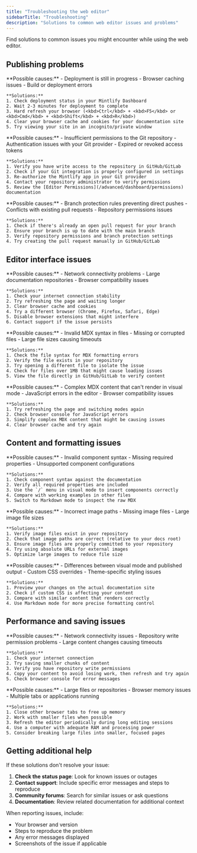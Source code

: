 ```yaml
---
title: "Troubleshooting the web editor"
sidebarTitle: "Troubleshooting"
description: "Solutions to common web editor issues and problems"
---
```


Find solutions to common issues you might encounter while using the web editor.

## Publishing problems

<AccordionGroup>
  <Accordion title="Changes not appearing after publishing">
    **Possible causes:**
    - Deployment is still in progress
    - Browser caching issues
    - Build or deployment errors

    **Solutions:**
    1. Check deployment status in your Mintlify Dashboard
    2. Wait 2-3 minutes for deployment to complete  
    3. Hard refresh your browser (<kbd>Ctrl</kbd> + <kbd>F5</kbd> or <kbd>Cmd</kbd> + <kbd>Shift</kbd> + <kbd>R</kbd>)
    4. Clear your browser cache and cookies for your documentation site
    5. Try viewing your site in an incognito/private window
  </Accordion>

  <Accordion title="Permission errors when publishing">
    **Possible causes:**
    - Insufficient permissions to the Git repository
    - Authentication issues with your Git provider
    - Expired or revoked access tokens

    **Solutions:**
    1. Verify you have write access to the repository in GitHub/GitLab
    2. Check if your Git integration is properly configured in settings
    3. Re-authorize the Mintlify app in your Git provider
    4. Contact your repository administrator to verify permissions
    5. Review the [Editor Permissions](/advanced/dashboard/permissions) documentation
  </Accordion>

  <Accordion title="Pull request creation fails">
    **Possible causes:**
    - Branch protection rules preventing direct pushes
    - Conflicts with existing pull requests
    - Repository permissions issues

    **Solutions:**
    1. Check if there's already an open pull request for your branch
    2. Ensure your branch is up to date with the main branch
    3. Verify repository permissions and branch protection settings
    4. Try creating the pull request manually in GitHub/GitLab
  </Accordion>
</AccordionGroup>

## Editor interface issues

<AccordionGroup>
  <Accordion title="Editor loading slowly or not at all">
    **Possible causes:**
    - Network connectivity problems
    - Large documentation repositories
    - Browser compatibility issues

    **Solutions:**
    1. Check your internet connection stability
    2. Try refreshing the page and waiting longer
    3. Clear browser cache and cookies
    4. Try a different browser (Chrome, Firefox, Safari, Edge)
    5. Disable browser extensions that might interfere
    6. Contact support if the issue persists
  </Accordion>

  <Accordion title="Files not loading or showing errors">
    **Possible causes:**
    - Invalid MDX syntax in files
    - Missing or corrupted files
    - Large file sizes causing timeouts

    **Solutions:**
    1. Check the file syntax for MDX formatting errors
    2. Verify the file exists in your repository
    3. Try opening a different file to isolate the issue
    4. Check for files over 1MB that might cause loading issues
    5. View the file directly in GitHub/GitLab to verify content
  </Accordion>

  <Accordion title="Mode switching not working">
    **Possible causes:**
    - Complex MDX content that can't render in visual mode
    - JavaScript errors in the editor
    - Browser compatibility issues

    **Solutions:**
    1. Try refreshing the page and switching modes again
    2. Check browser console for JavaScript errors
    3. Simplify complex MDX content that might be causing issues
    4. Clear browser cache and try again
  </Accordion>
</AccordionGroup>

## Content and formatting issues

<AccordionGroup>
  <Accordion title="Components not rendering correctly">
    **Possible causes:**
    - Invalid component syntax
    - Missing required properties
    - Unsupported component configurations

    **Solutions:**
    1. Check component syntax against the documentation
    2. Verify all required properties are included
    3. Use the `/` menu in visual mode to insert components correctly
    4. Compare with working examples in other files
    5. Switch to Markdown mode to inspect the raw MDX
  </Accordion>

  <Accordion title="Images not displaying">
    **Possible causes:**
    - Incorrect image paths
    - Missing image files
    - Large image file sizes

    **Solutions:**
    1. Verify image files exist in your repository
    2. Check that image paths are correct (relative to your docs root)
    3. Ensure image files are properly committed to your repository
    4. Try using absolute URLs for external images
    5. Optimize large images to reduce file size
  </Accordion>

  <Accordion title="Formatting looks different than expected">
    **Possible causes:**
    - Differences between visual mode and published output
    - Custom CSS overrides
    - Theme-specific styling issues

    **Solutions:**
    1. Preview your changes on the actual documentation site
    2. Check if custom CSS is affecting your content
    3. Compare with similar content that renders correctly
    4. Use Markdown mode for more precise formatting control
  </Accordion>
</AccordionGroup>

## Performance and saving issues

<AccordionGroup>
  <Accordion title="Changes not saving">
    **Possible causes:**
    - Network connectivity issues
    - Repository write permission problems
    - Large content changes causing timeouts

    **Solutions:**
    1. Check your internet connection
    2. Try saving smaller chunks of content
    3. Verify you have repository write permissions
    4. Copy your content to avoid losing work, then refresh and try again
    5. Check browser console for error messages
  </Accordion>

  <Accordion title="Editor running slowly">
    **Possible causes:**
    - Large files or repositories
    - Browser memory issues
    - Multiple tabs or applications running

    **Solutions:**
    1. Close other browser tabs to free up memory
    2. Work with smaller files when possible
    3. Refresh the editor periodically during long editing sessions
    4. Use a computer with adequate RAM and processing power
    5. Consider breaking large files into smaller, focused pages
  </Accordion>
</AccordionGroup>

## Getting additional help

If these solutions don't resolve your issue:

1. **Check the status page**: Look for known issues or outages
2. **Contact support**: Include specific error messages and steps to reproduce
3. **Community forums**: Search for similar issues or ask questions
4. **Documentation**: Review related documentation for additional context

When reporting issues, include:
- Your browser and version
- Steps to reproduce the problem  
- Any error messages displayed
- Screenshots of the issue if applicable